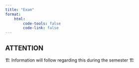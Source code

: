 ```yaml
---
title: "Exam"
format: 
    html:
        code-tools: false
        code-link: false
---
```


::: {.callout-important}
## ATTENTION
🏗 Information will follow regarding this during the semester 🏗
:::
